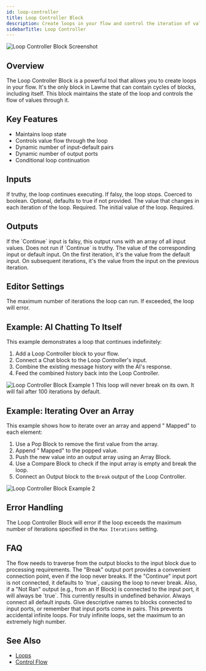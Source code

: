 ```yaml
---
id: loop-controller
title: Loop Controller Block
description: Create loops in your flow and control the iteration of values
sidebarTitle: Loop Controller
---
```


![Loop Controller Block Screenshot](./assets/loop-controller-block.png)

## Overview

The Loop Controller Block is a powerful tool that allows you to create loops in your flow. It's the only block in Lawme that can contain cycles of blocks, including itself. This block maintains the state of the loop and controls the flow of values through it.

## Key Features

- Maintains loop state
- Controls value flow through the loop
- Dynamic number of input-default pairs
- Dynamic number of output ports
- Conditional loop continuation

## Inputs

<ParamField path="Continue" type="any">
  If truthy, the loop continues executing. If falsy, the loop stops. Coerced to boolean. Optional, defaults to true if not provided.
</ParamField>

<ParamField path="Input X" type="any">
  The value that changes in each iteration of the loop. Required.
</ParamField>

<ParamField path="Input X Default" type="any">
  The initial value of the loop. Required.
</ParamField>

## Outputs

<ResponseField name="Break" type="any[]">
  If the `Continue` input is falsy, this output runs with an array of all input values. Does not run if `Continue` is truthy.
</ResponseField>

<ResponseField name="Output X" type="any">
  The value of the corresponding input or default input. On the first iteration, it's the value from the default input. On subsequent iterations, it's the value from the input on the previous iteration.
</ResponseField>

## Editor Settings

<ParamField path="Max Iterations" type="number" default={100}>
  The maximum number of iterations the loop can run. If exceeded, the loop will error.
</ParamField>

## Example: AI Chatting To Itself

This example demonstrates a loop that continues indefinitely:

1. Add a Loop Controller block to your flow.
2. Connect a Chat block to the Loop Controller's input.
3. Combine the existing message history with the AI's response.
4. Feed the combined history back into the Loop Controller.

<Frame>
  <img src="./assets/loop-controller-block-example-01.png" alt="Loop Controller Block Example 1" />
</Frame>

<Note>
  This loop will never break on its own. It will fail after 100 iterations by default.
</Note>

## Example: Iterating Over an Array

This example shows how to iterate over an array and append " Mapped" to each element:

1. Use a Pop Block to remove the first value from the array.
2. Append " Mapped" to the popped value.
3. Push the new value into an output array using an Array Block.
4. Use a Compare Block to check if the input array is empty and break the loop.
5. Connect an Output block to the `Break` output of the Loop Controller.

<Frame>
  <img src="./assets/loop-controller-block-example-02.png" alt="Loop Controller Block Example 2" />
</Frame>

## Error Handling

The Loop Controller Block will error if the loop exceeds the maximum number of iterations specified in the `Max Iterations` setting.

## FAQ

<AccordionGroup>
  <Accordion title="Why do I need to connect something to the Break output port?">
    The flow needs to traverse from the output blocks to the input block due to processing requirements. The "Break" output port provides a convenient connection point, even if the loop never breaks.
  </Accordion>

  <Accordion title="Why does my loop run forever?">
    If the "Continue" input port is not connected, it defaults to `true`, causing the loop to never break. Also, if a "Not Ran" output (e.g., from an If Block) is connected to the input port, it will always be `true`.
  </Accordion>

  <Accordion title="What happens if I don't connect the default input port?">
    This currently results in undefined behavior. Always connect all default inputs.
  </Accordion>

  <Accordion title="How can I remember the ports better?">
    Give descriptive names to blocks connected to input ports, or remember that input ports come in pairs.
  </Accordion>

  <Accordion title="Why does the loop controller have a maximum number of iterations?">
    This prevents accidental infinite loops. For truly infinite loops, set the maximum to an extremely high number.
  </Accordion>
</AccordionGroup>

## See Also

- [Loops](../user-guide/workflow/loops.md)
- [Control Flow](../user-guide/workflow/control-flow.md)
